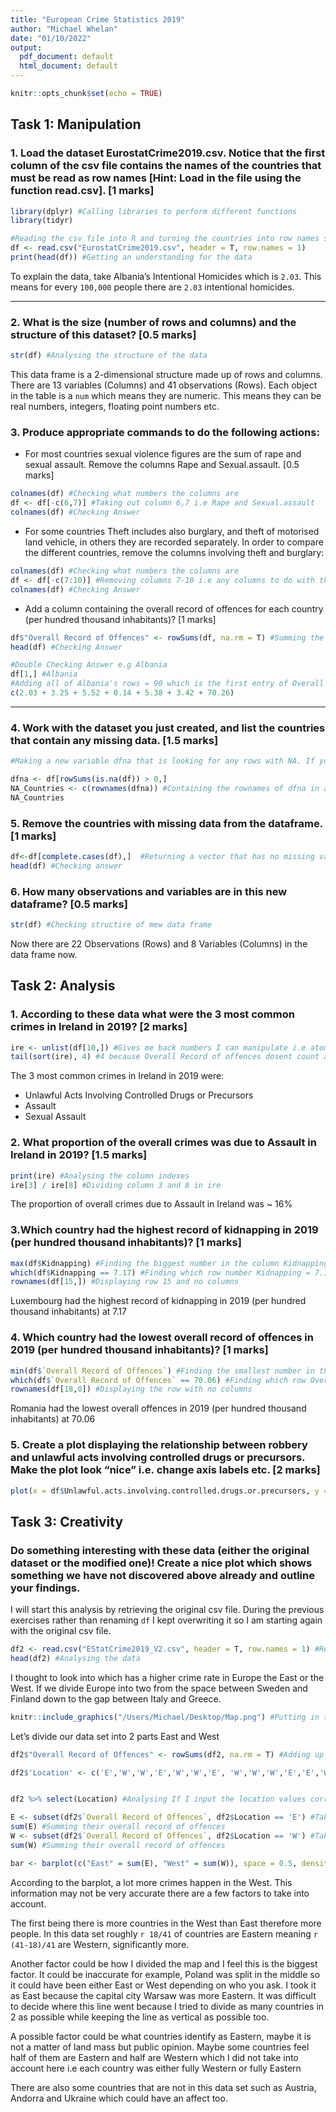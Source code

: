 ```yaml
---
title: "European Crime Statistics 2019"
author: "Michael Whelan"
date: "01/10/2022"
output:
  pdf_document: default
  html_document: default
---
```


```r
knitr::opts_chunk$set(echo = TRUE)
```

## Task 1: Manipulation



### 1. Load the dataset EurostatCrime2019.csv. Notice that the first column of the csv file contains the names of the countries that must be read as row names [Hint: Load in the file using the function read.csv]. [1 marks]

```r
library(dplyr) #Calling libraries to perform different functions
library(tidyr)

```

```r
#Reading the csv file into R and turning the countries into row names so it is not treated as a variable
df <- read.csv("EurostatCrime2019.csv", header = T, row.names = 1) 
print(head(df)) #Getting an understanding for the data

```

To explain the data, take Albania's Intentional Homicides which is `2.03`. This means for every `100,000` people there are `2.03` intentional homicides.

***

### 2. What is the size (number of rows and columns) and the structure of this dataset? [0.5 marks]

```r
str(df) #Analysing the structure of the data

```
This data frame is a 2-dimensional structure made up of rows and columns. There are 13 variables (Columns) and 41 observations (Rows). 
Each object in the table is a `num` which means they are numeric. This means they can be real numbers, integers, floating point numbers etc. 



### 3. Produce appropriate commands to do the following actions:


  + For most countries sexual violence figures are the sum of rape and sexual assault. Remove the columns Rape and Sexual.assault. [0.5 marks]


```r
colnames(df) #Checking what numbers the columns are
df <- df[-c(6,7)] #Taking out column 6,7 i.e Rape and Sexual.assault
colnames(df) #Checking Answer
```


  + For some countries Theft includes also burglary, and theft of motorised land vehicle, in others they are recorded separately. In order to compare the different countries, remove the columns involving theft and burglary:



```r
colnames(df) #Checking what numbers the columns are
df <- df[-c(7:10)] #Removing columns 7-10 i.e any columns to do with theft and burglary
colnames(df) #Checking Answer

```



  + Add a column containing the overall record of offences for each country (per hundred thousand inhabitants)? [1 marks]


```r
df$"Overall Record of Offences" <- rowSums(df, na.rm = T) #Summing the rows together in a new column called Overall Record of Offences
head(df) #Checking Answer

#Double Checking Answer e.g Albania
df[1,] #Albania
#Adding all of Albania's rows = 90 which is the first entry of Overall Record of offences
c(2.03 + 3.25 + 5.52 + 0.14 + 5.38 + 3.42 + 70.26)
```

***


### 4. Work with the dataset you just created, and list the countries that contain any missing data. [1.5 marks]

```r
#Making a new variable dfna that is looking for any rows with NA. If you add a row with even 1 NA in it the whole thing will be NA. This takes them countries with NA's 

dfna <- df[rowSums(is.na(df)) > 0,] 
NA_Countries <- c(rownames(dfna)) #Containing the rownames of dfna in a new variable
NA_Countries

```


### 5. Remove the countries with missing data from the dataframe. [1 marks]

```r
df<-df[complete.cases(df),]  #Returning a vector that has no missing vales
head(df) #Checking answer
```


### 6. How many observations and variables are in this new dataframe? [0.5 marks]

```r
str(df) #Checking structire of mew data frame
```

Now there are 22 Observations (Rows) and 8 Variables (Columns) in the data frame now.



## Task 2: Analysis



### 1. According to these data what were the 3 most common crimes in Ireland in 2019? [2 marks]

```r
ire <- unlist(df[10,]) #Gives me back numbers I can manipulate i.e atomic components
tail(sort(ire), 4) #4 because Overall Record of offences dosent count and I can sort now 
```

The 3 most common crimes in Ireland in 2019 were:

  + Unlawful Acts Involving Controlled Drugs or Precursors
  + Assault
  + Sexual Assault



### 2. What proportion of the overall crimes was due to Assault in Ireland in 2019? [1.5 marks]

```r
print(ire) #Analysing the column indexes
ire[3] / ire[8] #Dividing column 3 and 8 in ire

```

The proportion of overall crimes due to Assault in Ireland was ~ 16%



### 3.Which country had the highest record of kidnapping in 2019 (per hundred thousand inhabitants)? [1 marks]

```r
max(df$Kidnapping) #Finding the biggest number in the column Kidnapping in the data set df
which(df$Kidnapping == 7.17) #Finding which row number Kidnapping = 7.17
rownames(df[15,]) #Displaying row 15 and no columns

```

Luxembourg had the highest record of kidnapping in 2019 (per hundred thousand inhabitants) at 7.17



### 4. Which country had the lowest overall record of offences in 2019 (per hundred thousand inhabitants)? [1 marks]

```r
min(df$`Overall Record of Offences`) #Finding the smallest number in the column Overall Recird of Offences in the data set df
which(df$`Overall Record of Offences` == 70.06) #Finding which row Overall Record of Offences = 70.06
rownames(df[18,0]) #Displaying the row with no columns

```
Romania had the lowest overall offences in 2019 (per hundred thousand inhabitants) at 70.06



### 5. Create a plot displaying the relationship between robbery and unlawful acts involving controlled drugs or precursors. Make the plot look “nice” i.e. change axis labels etc. [2 marks]

```r
plot(x = df$Unlawful.acts.involving.controlled.drugs.or.precursors, y = df$Robbery, xlab = "Unlawful Acts involving controlled drugs or precursors", ylab = "Robbery", col.lab = "Purple", pch = 16, cex = 1, col = "blue", type = "p", main = "Relationship between Robbery & Unlawful Acts") #Plotting the relationship between Robbery and Unlawful Acts ... and designing the graph
```

## Task 3: Creativity

### Do something interesting with these data (either the original dataset or the modified one)! Create a nice plot which shows something we have not discovered above already and outline your findings.

I will start this analysis by retrieving the original csv file. During the previous exercises rather than renaming `df` I kept overwriting it so I am starting again with the original csv file.

```r
df2 <- read.csv("EStatCrime2019_V2.csv", header = T, row.names = 1) #Reading the same csv file but a different copy so this analysis does not affect my previous work above
head(df2) #Analysing the data

```
I thought to look into which has a higher crime rate in Europe the East or the West. If we divide Europe into two from the space between Sweden and Finland down to the gap between Italy and Greece.

```r
knitr::include_graphics("/Users/Michael/Desktop/Map.png") #Putting in the picture of the map from my desktop
```


Let's divide our data set into 2 parts East and West


```r
df2$"Overall Record of Offences" <- rowSums(df2, na.rm = T) #Adding up the row names and putting them in a new column like I did above

df2$'Location' <- c('E','W','W','E','W','W','E', 'W','W','W','E','E','W','W','E','E','W','W','W','E','E','W','E','W','W','E','W','E','W','W','E','W','E','W','E','E','E','W','W','W','E') #Assigning which countries are Eastern and Western in a new column called Location. If they are left of the line they are West and right of the line they are East


df2 %>% select(Location) #Analysing If I input the location values correctly

E <- subset(df2$`Overall Record of Offences`, df2$Location == 'E') #Taking out the eastern countries
sum(E) #Summing their overall record of offences
W <- subset(df2$`Overall Record of Offences`, df2$Location == 'W') #Taking out the western countries
sum(W) #Summing their overall record of offences

bar <- barplot(c("East" = sum(E), "West" = sum(W)), space = 0.5, density = 20, angle = 45, col = "blue", border = 1, main = "Crimes in East V West Europe", xlab = "Location", ylab = 'Rate per 100,000') #Creating a barplot of the 2 sums 


```


According to the barplot, a lot more crimes happen in the West. This information may not be very accurate there are a few factors to take into account. 

The first being there is more countries in the West than East therefore more people. In this data set roughly `r 18/41` of countries are Eastern meaning `r (41-18)/41 ` are Western, significantly more. 

Another factor could be how I divided the map and I feel this is the biggest factor. It could be inaccurate for example, Poland was split in the middle so it could have been either East or West depending on who you ask. I took it as East because the capital city Warsaw was more Eastern. It was difficult to decide where this line went because I tried to divide as many countries in 2 as possible while keeping the line as vertical as possible too.

A possible factor could be what countries identify as Eastern, maybe it is not a matter of land mass but public opinion. Maybe some countries feel half of them are Eastern and half are Western which I did not take into account here i.e each country was either fully Western or fully Eastern

There are also some countries that are not in this data set such as Austria, Andorra and Ukraine which could have an affect too. 






